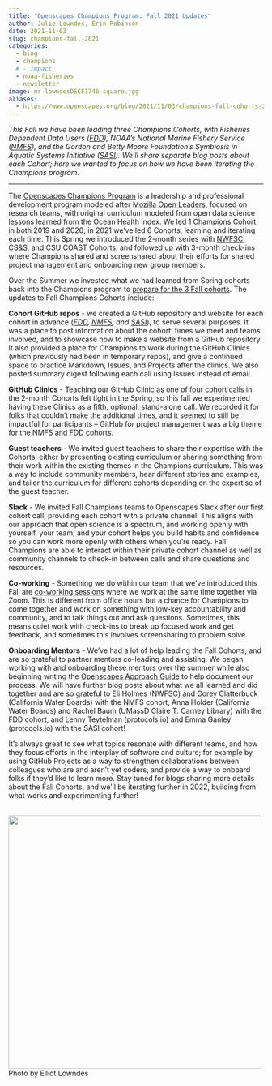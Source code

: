 ```yaml
---
title: "Openscapes Champions Program: Fall 2021 Updates"
author: Julie Lowndes, Erin Robinson
date: 2021-11-03
slug: champions-fall-2021
categories:
  - blog 
  - champions
  # - impact
  - noaa-fisheries
  - newsletter
image: mr-lowndesDSCF1746-square.jpg
aliases: 
  - https://www.openscapes.org/blog/2021/11/03/champions-fall-cohorts-2021/
---
```


_This Fall we have been leading three Champions Cohorts, with Fisheries Dependent Data Users ([FDD](https://openscapes.github.io/2021-fdd)), NOAA’s National Marine Fishery Service ([NMFS](https://openscapes.github.io/2021-noaa-nmfs/)), and the Gordon and Betty Moore Foundation’s Symbiosis in Aquatic Systems Initiative ([SASI](https://openscapes.github.io/2021-sasi)). We’ll share separate blog posts about each Cohort; here we wanted to focus on how we have been iterating the Champions program._

---

The [Openscapes Champions Program](https://openscapes.org/champions) is a leadership and professional development program modeled after [Mozilla Open Leaders](https://mozilla.github.io/open-leadership-training-series/), focused on research teams, with original curriculum modeled from open data science lessons learned from the Ocean Health Index. We led 1 Champions Cohort in both 2019 and 2020; in 2021 we’ve led 6 Cohorts, learning and iterating each time. This Spring we introduced the 2-month series with [NWFSC](https://openscapes.org/blog/2021/05/03/noaa-nwfsc-champions/), [CS&S](https://openscapes.org/blog/2021/07/08/csu-coast-cohort/), and [CSU COAST](https://openscapes.org/blog/2021/07/13/css-cohort/) Cohorts, and followed up with 3-month check-ins where Champions shared and screenshared about their efforts for shared project management and onboarding new group members. 

Over the Summer we invested what we had learned from Spring cohorts back into the Champions program to [prepare for the 3 Fall cohorts](https://www.openscapes.org/blog/2021/09/15/better-science-for-future-us/). The updates to Fall Champions Cohorts include: 

**Cohort GitHub repos** - we created a GitHub repository and website for each cohort in advance (_[FDD](https://openscapes.github.io/2021-fdd), [NMFS](https://openscapes.github.io/2021-noaa-nmfs/), and [SASI](https://openscapes.github.io/2021-sasi)_), to serve several purposes. It was a place to post information about the cohort: times we meet and teams involved, and to showcase how to make a website from a GitHub repository. It also provided a place for Champions to work during the GitHub Clinics (which previously had been in temporary repos), and give a continued space to practice Markdown, Issues, and Projects after the clinics. We also posted summary digest following each call using Issues instead of email.

**GitHub Clinics** - Teaching our GitHub Clinic as one of four cohort calls in the 2-month Cohorts felt tight in the Spring, so this fall we experimented having these Clinics as a fifth, optional, stand-alone call. We recorded it for folks that couldn’t make the additional times, and it seemed to still be impactful for participants – GitHub for project management was a big theme for the NMFS and FDD cohorts. 

**Guest teachers** - We invited guest teachers to share their expertise with the Cohorts, either by presenting existing curriculum or sharing something from their work within the existing themes in the Champions curriculum. This was a way to include community members, hear different stories and examples, and tailor the curriculum for different cohorts depending on the expertise of the guest teacher. 

**Slack** - We invited Fall Champions teams to Openscapes Slack after our first cohort call, providing each cohort with a private channel. This aligns with our approach that open science is a spectrum, and working openly with yourself, your team, and your cohort helps you build habits and confidence so you can work more openly with others when you’re ready. Fall Champions are able to interact within their private cohort channel as well as community channels to check-in between calls and share questions and resources.

**Co-working** - Something we do within our team that we’ve introduced this Fall are [co-working sessions](https://www.cscce.org/2020/02/04/online-co-working-partnerships-are-community-of-practice-in-action/) where we work at the same time together via Zoom. This is different from office hours but a chance for Champions to come together and work on something with low-key accountability and community, and to talk things out and ask questions. Sometimes, this means quiet work with check-ins to break up focused work and get feedback, and sometimes this involves screensharing to problem solve.

**Onboarding Mentors** - We’ve had a lot of help leading the Fall Cohorts, and are so grateful to partner mentors co-leading and assisting. We began working with and onboarding these mentors over the summer while also beginning writing the [Openscapes Approach Guide](https://openscapes.github.io/approach-guide/) to help document our process. We will have further blog posts about what we all learned and did together and are so grateful to Eli Holmes (NWFSC) and Corey Clatterbuck (California Water Boards) with the NMFS cohort, Anna Holder (California Water Boards) and Rachel Baum (UMassD Claire T. Carney Library) with the FDD cohort, and Lenny Teytelman (protocols.io) and Emma Ganley (protocols.io) with the SASI cohort!

It’s always great to see what topics resonate with different teams, and how they focus efforts in the interplay of software and culture; for example by using GitHub Projects as a way to strengthen collaborations between colleagues who are and aren’t yet coders, and provide a way to onboard folks if they’d like to learn more. Stay tuned for blogs sharing more details about the Fall Cohorts, and we’ll be iterating further in 2022, building from what works and experimenting further!


<br>
  <a> <img src="mr-lowndesDSCF1746.jpg" width="500px"></a>
  <figcaption>Photo by Elliot Lowndes</figcaption>
<br>
